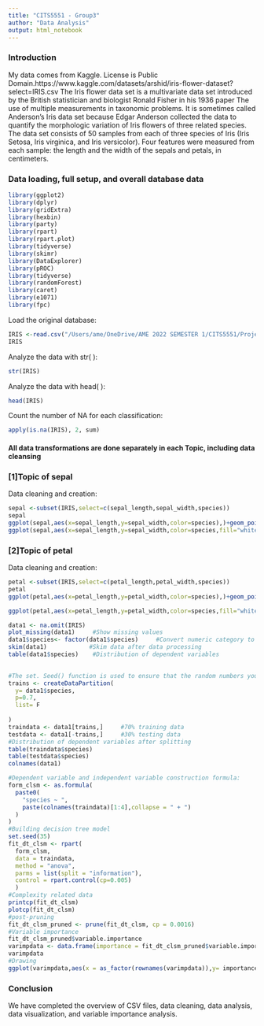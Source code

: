 ```yaml
---
title: "CITS5551 - Group3"
author: "Data Analysis"
output: html_notebook
---
```


### Introduction
My data comes from Kaggle. License is Public Domain.https://www.kaggle.com/datasets/arshid/iris-flower-dataset?select=IRIS.csv
The Iris flower data set is a multivariate data set introduced by the British statistician and biologist Ronald Fisher in his 1936 paper The use of multiple measurements in taxonomic problems. It is sometimes called Anderson's Iris data set because Edgar Anderson collected the data to quantify the morphologic variation of Iris flowers of three related species. The data set consists of 50 samples from each of three species of Iris (Iris Setosa, Iris virginica, and Iris versicolor). Four features were measured from each sample: the length and the width of the sepals and petals, in centimeters.


### Data loading, full setup, and overall database data
```r
library(ggplot2)
library(dplyr)
library(gridExtra)
library(hexbin)
library(party)
library(rpart)
library(rpart.plot)
library(tidyverse)
library(skimr)
library(DataExplorer)
library(pROC)
library(tidyverse)
library(randomForest)
library(caret)
library(e1071)
library(fpc)
```
Load the original database:
```r
IRIS <-read.csv("/Users/ame/OneDrive/AME 2022 SEMESTER 1/CITS5551/Project/IRIS.csv")
IRIS
```

Analyze the data with str( ):
```r
str(IRIS)
```

Analyze the data with head( ):
```r
head(IRIS)
```

Count the number of NA for each classification:
```r
apply(is.na(IRIS), 2, sum)
```

#### All data transformations are done separately in each Topic, including data cleansing
### [1]Topic of sepal

Data cleaning and creation:
```r
sepal <-subset(IRIS,select=c(sepal_length,sepal_width,species))   
sepal
ggplot(sepal,aes(x=sepal_length,y=sepal_width,color=species),)+geom_point()+ggtitle("") 
ggplot(sepal,aes(x=sepal_length,y=sepal_width,color=species,fill="white"))+geom_violin(fill="steelblue",alpha=.6)+ggtitle("")
```
### [2]Topic of petal

Data cleaning and creation:
```r
petal <-subset(IRIS,select=c(petal_length,petal_width,species)) 
petal
ggplot(petal,aes(x=petal_length,y=petal_width,color=species),)+geom_point()+ggtitle("") 

ggplot(petal,aes(x=petal_length,y=petal_width,color=species,fill="white"))+geom_violin(fill="steelblue",alpha=.6)+ggtitle("")
```

```r
data1 <- na.omit(IRIS)
plot_missing(data1)     #Show missing values
data1$species<- factor(data1$species)     #Convert numeric category to factor category
skim(data1)            #Skim data after data processing
table(data1$species)    #Distribution of dependent variables
   

#The set. Seed() function is used to ensure that the random numbers you randomly generate are consistent
trains <- createDataPartition(
  y= data1$species,
  p=0.7,
  list= F
  
)
traindata <- data1[trains,]     #70% training data      
testdata <- data1[-trains,]     #30% testing data
#Distribution of dependent variables after splitting
table(traindata$species)   
table(testdata$species)   
colnames(data1)

#Dependent variable and independent variable construction formula:
form_clsm <- as.formula(
  paste0(
    "species ~ ",
    paste(colnames(traindata)[1:4],collapse = " + ")
  )
)
#Building decision tree model
set.seed(35)
fit_dt_clsm <- rpart(
  form_clsm,
  data = traindata,
  method = "anova",
  parms = list(split = "information"),
  control = rpart.control(cp=0.005) 
  )
#Complexity related data
printcp(fit_dt_clsm)
plotcp(fit_dt_clsm)
#post-pruning
fit_dt_clsm_pruned <- prune(fit_dt_clsm, cp = 0.0016)
#Variable importance
fit_dt_clsm_pruned$variable.importance
varimpdata <- data.frame(importance = fit_dt_clsm_pruned$variable.importance)
varimpdata 
#Drawing
ggplot(varimpdata,aes(x = as_factor(rownames(varimpdata)),y= importance))+geom_col() + labs(x= "variables")+ theme(axis.text.x = element_text(angle = 15,hjust = 1))+ theme_classic()
```
### Conclusion
We have completed the overview of CSV files, data cleaning, data analysis, data visualization, and variable importance analysis.

